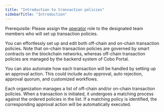 ```yaml
---
title: "Introduction to transaction policies"
sidebarTitle: "Introduction"
---
```


<Note>Prerequisite: Please assign the [operator](/en/portal/organization/roles-and-permissions) role to the designated team members who will set up transaction policies.</Note>

You can effortlessly set up and edit both off-chain and on-chain transaction policies. Note that on-chain transaction policies are governed by smart contracts on the blockchain networks, whereas off-chain transaction policies are managed by the backend system of Cobo Portal.

You can also automate how each transaction will be handled by setting up an approval action. This could include auto approval, auto rejection, approval quorum, and customized workflows.

Each organization manages a list of off-chain and/or on-chain transaction policies. When a transaction is initiated, it undergoes a matching process against the ordered policies in the list. If a matching policy is identified, the corresponding approval action will be automatically executed.
